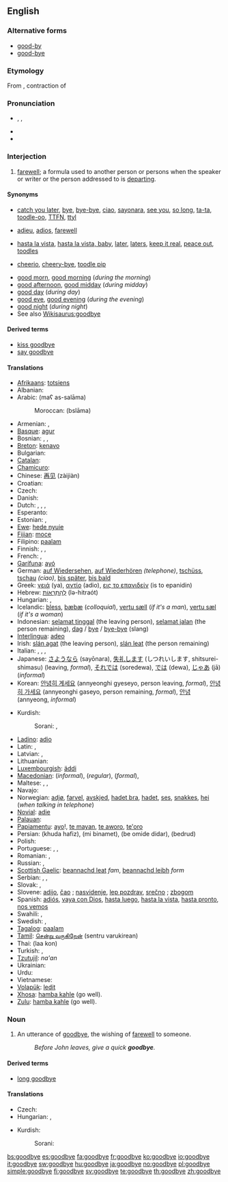 ==English==

===Alternative forms===
* [[good-by]]
* [[good-bye]]

===Etymology===
From {{etyl|enm|en}} {{term|godbwye||lang=enm}}, contraction of {{term||[[God]] [[be]] [[with]] [[ye]]}}

===Pronunciation===
* {{enPR|go͝odbīʹ}}, {{IPA|/gʊdˈbaɪ/}}, {{SAMPA|/gUd"baI/}}
* {{audio|En-us-goodbye.ogg|Audio (US)}}
* {{rhymes|aɪ}}

===Interjection===
{{en-intj}}

# [[farewell]]; a formula used to another person or persons when the speaker or writer or the person addressed to is [[depart]]ing.

====Synonyms====
* {{a|informal}} [[catch you later]], [[bye]], [[bye-bye]], [[ciao]], [[sayonara]], [[see you]], [[so long]], [[ta-ta]], [[toodle-oo]], [[TTFN]], [[ttyl]]
* {{a|formal}} [[adieu]], [[adios]], [[farewell]]
* {{a|slang}} [[hasta la vista]], [[hasta la vista, baby]], [[later]], [[laters]], [[keep it real]], [[peace out]], [[toodles]]
* {{a|UK, informal}} [[cheerio]], [[cheery-bye]], [[toodle pip]] {{a|dated}}
<!--no: just an incorrect spelling of "bye-bye": * [[buh-bye]] (''slang'')-->
* [[good morn]], [[good morning]] (''during the morning'')
* [[good afternoon]], [[good midday]] (''during midday'')
* [[good day]] (''during day'')
* [[good eve]], [[good evening]] (''during the evening'')
* [[good night]] (''during night'')
* See also [[Wikisaurus:goodbye]]

====Derived terms====
* [[kiss goodbye]]
* [[say goodbye]]

====Translations====
{{trans-top|farewell}}
* [[Afrikaans]]: [[totsiens]]
* Albanian: {{t-|sq|mirë u pafshim|xs=Albanian}}
* Arabic: {{Arab|[[مع السلامة]]}} (maʕ as-salāma)
*: Moroccan: {{Arab|[[بسلامة]]}} (bslāma)
* Armenian: {{t-|hy|ցտեսություն|tr=c’tesut’yun|sc=Armn|xs=Armenian}}, {{t|hy|հաջողություն|tr=haǰoġut’yun|sc=Armn|xs=Armenian}}
* [[Basque]]: [[agur]]
* Bosnian: {{t-|bs|zbogom}}, {{t-|bs|pozdrav}}, {{t-|bs|doviđenja}}
* [[Breton]]: [[kenavo]]
* Bulgarian: {{t+|bg|довиждане|tr=dovizhdane|sc=Cyrl}}
* [[Catalan]]: {{t-|ca|adéu}}
* [[Chamicuro]]: {{tø|ccc|alyos}}
* Chinese: [[再见]] (zàijiàn)
* Croatian: {{t-|hr|do viđenja}}
* Czech: {{t-|cs|na shledanou}}
* Danish: {{t+|da|farvel}}
* Dutch: {{t+|nl|tot ziens}}, {{t-|nl|doei}}, {{t+|nl|dag}}, {{t-|nl|houdoe}}
* Esperanto: {{t-|eo|adiaŭ|xs=Esperanto}}
* Estonian: {{t-|et|head aega}}, {{t-|et|nägemist}}
* [[Ewe]]: [[hede nyuie]]
* [[Fijian]]: [[moce]]
* Filipino: [[paalam]]
* Finnish: {{t-|fi|näkemiin}}, {{t+|fi|hyvästi}}, {{t-|fi|jäähyväiset}}
* French: {{t+|fr|au revoir}}, {{t+|fr|adieu}}
* [[Garífuna]]: [[ayó]]
* German: [[auf Wiedersehen]], [[auf Wiederhören]] ''(telephone)'', [[tschüss]], [[tschau]] ''(ciao)'', [[bis später]], [[bis bald]]
* Greek: [[γειά]] (ya), [[αντίο]] (adio), [[εις το επανιδείν]] (is to epanidin)
* Hebrew: [[להתראות|לְהִתְרָאוֹת]] (lə-hitraót)
* Hungarian: {{t+|hu|viszlát}}, {{t+|hu|viszontlátásra}}
* Icelandic: [[bless]], [[bæ]][[bæ]] (''colloquial''), [[vertu sæll]] (''if it's a man''), [[vertu sæl]] (''if it's a woman'')
* Indonesian: [[selamat tinggal]] (the leaving person), [[selamat jalan]] (the person remaining), [[dag]] / [[bye]] / [[bye-bye]] (slang)
* [[Interlingua]]: [[adeo]]
* Irish: [[slán agat]] (the leaving person), [[slán leat]] (the person remaining)
* Italian: {{t+|it|arrivederci}}, {{t-|it|arrivederla}}, {{t+|it|addio}}, {{t+|it|ciao}}
* Japanese: [[さようなら]] (sayōnara), [[失礼します]] (しつれいします, shitsurei-shimasu) (leaving, ''formal''), [[それでは]] (soredewa), [[では]] (dewa), [[じゃあ]] (jā) (''informal'')
* Korean: [[안녕히 계세요]] (annyeonghi gyeseyo, person leaving, ''formal''), [[안녕히 가세요]] (annyeonghi gaseyo, person remaining, ''formal''), [[안녕]] (annyeong, ''informal'')
{{trans-mid}}
* Kurdish:
*: Sorani: {{t|ku|خوا حافیز|tr=xwa hafîz|sc=ku-Arab}}, {{t|ku|خوات له‌گه‌ڵ|tr=xwat legell|sc=ku-Arab}}
* [[Ladino]]: [[adio]]
* Latin: {{t+|la|ave}}, {{t-|la|vale}}
* Latvian: {{t-|lv|atā|xs=Latvian}}, {{t-|lv|visu labu|xs=Latvian}}
* Lithuanian: {{t-|lt|viso gero|xs=Lithuanian}}
* [[Luxembourgish]]: [[äddi]]
* [[Macedonian]]: {{t|mk|чао|tr=čáо|sc=Cyrl}} (''informal''),  {{t|mk|пријатно|tr=príjatno|sc=Cyrl}} (''regular''),  {{t|mk|довидување|tr=dovidúvanje|sc=Cyrl}} (''formal''),  {{t|mk|со здравје|tr=so zdrávje|sc=Cyrl}}
* Maltese: {{t-|mt|ċaw|xs=Maltese}}, {{t-|mt|ċaw ċaw|xs=Maltese}}, {{t-|mt|saħħa|xs=Maltese}}
* Navajo: {{tø|nv|hágoónee'}}
* Norwegian: [[adjø]], [[farvel]], [[avskjed]], [[hadet bra]], [[hadet]], [[ses]], [[snakkes]], [[hei]] (''when talking in telephone'')
* [[Novial]]: [[adie]]
* [[Palauan]]: {{tø|pau|mechikung|xs=Palauan}}
* [[Papiamentu]]: [[ayo]]!, [[te mayan]], [[te aworo]], [[te'oro]]
* Persian: {{fa-Arab|[[خدا حافظ]]}} (khuda hafiz), {{fa-Arab|[[می بینمت]]}} (mi binamet), {{fa-Arab|[[به امید دیدار]]}} (be omide didar), {{fa-Arab|[[بدرود]]}} (bedrud)
* Polish: {{t+|pl|do widzenia}}
* Portuguese: {{t+|pt|adeus}}, {{t-|pt|até-logo}}, {{t-|pt|passe-bem}}
* Romanian: {{t-|ro|la revedere}}, {{t-|ro|pa}}
* Russian: {{t-|ru|до свидания|tr=do svidán[i]ja|sc=Cyrl}}, {{t+|ru|пока|tr=poká|sc=Cyrl}}
* [[Scottish Gaelic]]: [[beannachd leat]] ''fam'', [[beannachd leibh]] ''form''
* Serbian: {{t-|sr|zbogom}}, {{t-|sr|pozdrav}}, {{t-|sr|doviđenja}}
* Slovak: {{t-|sk|zbohom}}, {{t-|sk|do videnia}}
* Slovene: [[adijo]], [[čao]] {{informal}}; [[nasvidenje]], [[lep pozdrav]], [[srečno]] {{formal}}; [[zbogom]] {{archaic}}
* Spanish: [[adiós]], [[vaya con Dios]], [[hasta luego]], [[hasta la vista]], [[hasta pronto]], [[nos vemos]]
* Swahili: {{t+|sw|kwaheri|xs=Swahili}}, {{t-|sw|tuonane tena|xs=Swahili}}
* Swedish: {{t+|sv|adjö}}, {{t+|sv|hej då}}
* [[Tagalog]]: [[paalam]]
* [[Tamil]]: [[சென்று வருகிறேன்]] (sentru varukirean)
* Thai: {{Thai|[[ลาก่อน]]}} (laa kon)
* Turkish: {{t-|tr|Allah'a ısmarladık}}, {{t-|tr|gule gule}}
* [[Tzutujil]]: ''na'an''
* Ukrainian: {{t-|uk|до побачення|tr=do pobačennja|sc=Cyrl|xs=Ukrainian}}
* Urdu: {{t-|ur|خدا حافظ|tr=khuda hafiz|sc=ur-Arab|xs=Urdu}}
* Vietnamese: {{t+|vi|tạm biệt|xs=Vietnamese}}
* [[Volapük]]: [[ledit]]
* [[Xhosa]]: [[hamba kahle]] (go well).
* [[Zulu]]: [[hamba kahle]] (go well).
{{trans-bottom}}

===Noun===
{{en-noun}}

# An utterance of [[goodbye]], the wishing of [[farewell]] to someone.
#: ''Before John leaves, give a quick '''goodbye'''.''

====Derived terms====
* [[long goodbye]]

====Translations====
{{trans-top|an utterance of goodbye}}
* Czech: {{t|cs|rozloučení|n}}
* Hungarian: {{t|hu|istenhozzád}}, {{t|hu|búcsúszó}}
{{trans-mid}}
* Kurdish:
*: Sorani: {{t|ku|خواحافیزی|tr=xwa hafízí|sc=ku-Arab}}
{{trans-bottom}}

[[bs:goodbye]]
[[es:goodbye]]
[[fa:goodbye]]
[[fr:goodbye]]
[[ko:goodbye]]
[[io:goodbye]]
[[it:goodbye]]
[[sw:goodbye]]
[[hu:goodbye]]
[[ja:goodbye]]
[[no:goodbye]]
[[pl:goodbye]]
[[simple:goodbye]]
[[fi:goodbye]]
[[sv:goodbye]]
[[te:goodbye]]
[[th:goodbye]]
[[zh:goodbye]]